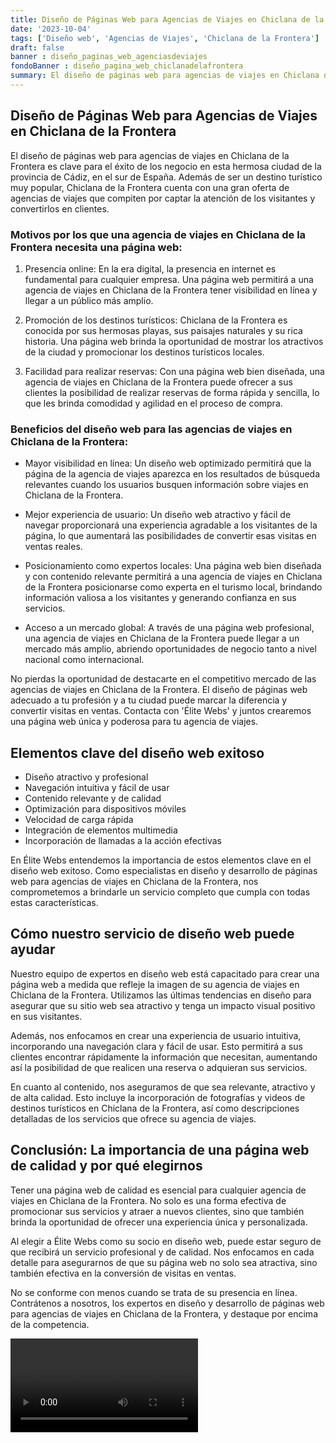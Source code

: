 ```yaml
---
title: Diseño de Páginas Web para Agencias de Viajes en Chiclana de la Frontera
date: '2023-10-04'
tags: ['Diseño web', 'Agencias de Viajes', 'Chiclana de la Frontera']
draft: false
banner : diseño_paginas_web_agenciasdeviajes
fondoBanner : diseño_pagina_web_chiclanadelafrontera
summary: El diseño de páginas web para agencias de viajes en Chiclana de la Frontera es clave para el éxito de los negocio en esta hermosa ciudad de la provincia de Cádiz, en el sur de España. Además de ser un destino turístico muy popular, Chiclana de la Frontera cuenta con una gran oferta de agencias de viajes que compiten por captar la atención de los visitantes y convertirlos en clientes.
---
```


## Diseño de Páginas Web para Agencias de Viajes en Chiclana de la Frontera

El diseño de páginas web para agencias de viajes en Chiclana de la Frontera es clave para el éxito de los negocio en esta hermosa ciudad de la provincia de Cádiz, en el sur de España. Además de ser un destino turístico muy popular, Chiclana de la Frontera cuenta con una gran oferta de agencias de viajes que compiten por captar la atención de los visitantes y convertirlos en clientes.

### Motivos por los que una agencia de viajes en Chiclana de la Frontera necesita una página web:

1. Presencia online: En la era digital, la presencia en internet es fundamental para cualquier empresa. Una página web permitirá a una agencia de viajes en Chiclana de la Frontera tener visibilidad en línea y llegar a un público más amplio.

2. Promoción de los destinos turísticos: Chiclana de la Frontera es conocida por sus hermosas playas, sus paisajes naturales y su rica historia. Una página web brinda la oportunidad de mostrar los atractivos de la ciudad y promocionar los destinos turísticos locales.

3. Facilidad para realizar reservas: Con una página web bien diseñada, una agencia de viajes en Chiclana de la Frontera puede ofrecer a sus clientes la posibilidad de realizar reservas de forma rápida y sencilla, lo que les brinda comodidad y agilidad en el proceso de compra.

### Beneficios del diseño web para las agencias de viajes en Chiclana de la Frontera:

- Mayor visibilidad en línea: Un diseño web optimizado permitirá que la página de la agencia de viajes aparezca en los resultados de búsqueda relevantes cuando los usuarios busquen información sobre viajes en Chiclana de la Frontera.

- Mejor experiencia de usuario: Un diseño web atractivo y fácil de navegar proporcionará una experiencia agradable a los visitantes de la página, lo que aumentará las posibilidades de convertir esas visitas en ventas reales.

- Posicionamiento como expertos locales: Una página web bien diseñada y con contenido relevante permitirá a una agencia de viajes en Chiclana de la Frontera posicionarse como experta en el turismo local, brindando información valiosa a los visitantes y generando confianza en sus servicios.

- Acceso a un mercado global: A través de una página web profesional, una agencia de viajes en Chiclana de la Frontera puede llegar a un mercado más amplio, abriendo oportunidades de negocio tanto a nivel nacional como internacional.

No pierdas la oportunidad de destacarte en el competitivo mercado de las agencias de viajes en Chiclana de la Frontera. El diseño de páginas web adecuado a tu profesión y a tu ciudad puede marcar la diferencia y convertir visitas en ventas. Contacta con 'Élite Webs' y juntos crearemos una página web única y poderosa para tu agencia de viajes.

<GifSeo />

<Cta />

## Elementos clave del diseño web exitoso

- Diseño atractivo y profesional
- Navegación intuitiva y fácil de usar
- Contenido relevante y de calidad
- Optimización para dispositivos móviles
- Velocidad de carga rápida
- Integración de elementos multimedia
- Incorporación de llamadas a la acción efectivas

En Élite Webs entendemos la importancia de estos elementos clave en el diseño web exitoso. Como especialistas en diseño y desarrollo de páginas web para agencias de viajes en Chiclana de la Frontera, nos comprometemos a brindarle un servicio completo que cumpla con todas estas características.

## Cómo nuestro servicio de diseño web puede ayudar

Nuestro equipo de expertos en diseño web está capacitado para crear una página web a medida que refleje la imagen de su agencia de viajes en Chiclana de la Frontera. Utilizamos las últimas tendencias en diseño para asegurar que su sitio web sea atractivo y tenga un impacto visual positivo en sus visitantes.

Además, nos enfocamos en crear una experiencia de usuario intuitiva, incorporando una navegación clara y fácil de usar. Esto permitirá a sus clientes encontrar rápidamente la información que necesitan, aumentando así la posibilidad de que realicen una reserva o adquieran sus servicios.

En cuanto al contenido, nos aseguramos de que sea relevante, atractivo y de alta calidad. Esto incluye la incorporación de fotografías y videos de destinos turísticos en Chiclana de la Frontera, así como descripciones detalladas de los servicios que ofrece su agencia de viajes.

## Conclusión: La importancia de una página web de calidad y por qué elegirnos

Tener una página web de calidad es esencial para cualquier agencia de viajes en Chiclana de la Frontera. No solo es una forma efectiva de promocionar sus servicios y atraer a nuevos clientes, sino que también brinda la oportunidad de ofrecer una experiencia única y personalizada.

Al elegir a Élite Webs como su socio en diseño web, puede estar seguro de que recibirá un servicio profesional y de calidad. Nos enfocamos en cada detalle para asegurarnos de que su página web no solo sea atractiva, sino también efectiva en la conversión de visitas en ventas.

No se conforme con menos cuando se trata de su presencia en línea. Contrátenos a nosotros, los expertos en diseño y desarrollo de páginas web para agencias de viajes en Chiclana de la Frontera, y destaque por encima de la competencia.

<Video />

<CtaBot job='Agencias de Viajes' city='Chiclana de la Frontera'/>

<Gmaps query='Chiclana de la Frontera+españa+maps' />